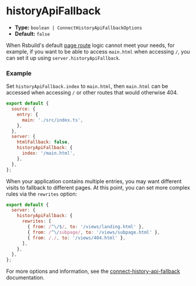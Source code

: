 # historyApiFallback

- **Type:** `boolean | ConnectHistoryApiFallbackOptions`
- **Default:** `false`

When Rsbuild's default [page route](/guide/basic/page-route) logic cannot meet your needs, for example, if you want to be able to access `main.html` when accessing `/`, you can set it up using `server.historyApiFallback`.

### Example

Set `historyApiFallback.index` to `main.html`, then `main.html` can be accessed when accessing `/` or other routes that would otherwise 404.

```js
export default {
  source: {
    entry: {
      main: './src/index.ts',
    },
  },
  server: {
    htmlFallback: false,
    historyApiFallback: {
      index: '/main.html',
    },
  },
};
```

When your application contains multiple entries, you may want different visits to fallback to different pages. At this point, you can set more complex rules via the `rewrites` option:

```js
export default {
  server: {
    historyApiFallback: {
      rewrites: [
        { from: /^\/$/, to: '/views/landing.html' },
        { from: /^\/subpage/, to: '/views/subpage.html' },
        { from: /./, to: '/views/404.html' },
      ],
    },
  },
};
```

For more options and information, see the [connect-history-api-fallback](https://github.com/bripkens/connect-history-api-fallback) documentation.
